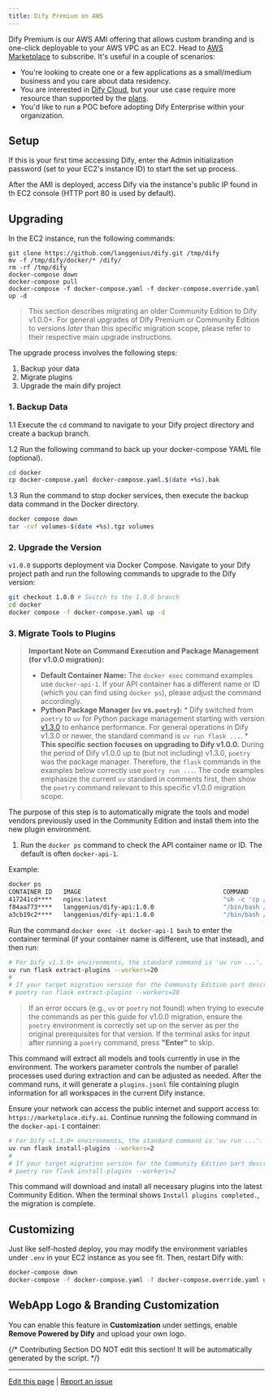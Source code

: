 ```yaml
---
title: Dify Premium on AWS
---
```


Dify Premium is our AWS AMI offering that allows custom branding and is one-click deployable to your AWS VPC as an EC2. Head to [AWS Marketplace](https://aws.amazon.com/marketplace/pp/prodview-t22mebxzwjhu6) to subscribe. It's useful in a couple of scenarios:

* You're looking to create one or a few applications as a small/medium business and you care about data residency.
* You are interested in [Dify Cloud](https://cloud.dify.ai), but your use case require more resource than supported by the [plans](https://dify.ai/pricing).
* You'd like to run a POC before adopting Dify Enterprise within your organization.

## Setup

If this is your first time accessing Dify, enter the Admin initialization password (set to your EC2's instance ID) to start the set up process.

After the AMI is deployed, access Dify via the instance's public IP found in th EC2 console (HTTP port 80 is used by default).

## Upgrading

In the EC2 instance, run the following commands:

```
git clone https://github.com/langgenius/dify.git /tmp/dify
mv -f /tmp/dify/docker/* /dify/
rm -rf /tmp/dify
docker-compose down
docker-compose pull
docker-compose -f docker-compose.yaml -f docker-compose.override.yaml up -d
```

<Accordion title="Upgrading Community Edition to v1.0.0+">

> This section describes migrating an older Community Edition to Dify v1.0.0+. For general upgrades of Dify Premium or Community Edition to versions *later* than this specific migration scope, please refer to their respective main upgrade instructions.

The upgrade process involves the following steps:

1. Backup your data
2. Migrate plugins
3. Upgrade the main dify project

### 1. Backup Data

1.1 Execute the `cd` command to navigate to your Dify project directory and create a backup branch.

1.2 Run the following command to back up your docker-compose YAML file (optional).

```bash
cd docker
cp docker-compose.yaml docker-compose.yaml.$(date +%s).bak
```

1.3 Run the command to stop docker services, then execute the backup data command in the Docker directory.

```bash
docker compose down
tar -cvf volumes-$(date +%s).tgz volumes
```

### 2. Upgrade the Version

`v1.0.0` supports deployment via Docker Compose. Navigate to your Dify project path and run the following commands to upgrade to the Dify version:

```bash
git checkout 1.0.0 # Switch to the 1.0.0 branch
cd docker
docker compose -f docker-compose.yaml up -d
```

### 3. Migrate Tools to Plugins

> **Important Note on Command Execution and Package Management (for v1.0.0 migration):**
> *   **Default Container Name:** The `docker exec` command examples use `docker-api-1`. If your API container has a different name or ID (which you can find using `docker ps`), please adjust the command accordingly.
> *   **Python Package Manager (`uv` vs. `poetry`):**
    *   Dify switched from `poetry` to `uv` for Python package management starting with version [v1.3.0](https://github.com/langgenius/dify/releases/tag/1.3.0) to enhance performance. For general operations in Dify v1.3.0 or newer, the standard command is `uv run flask ...`.
    *   **This specific section focuses on upgrading to Dify v1.0.0.** During the period of Dify v1.0.0 up to (but not including) v1.3.0, `poetry` was the package manager. Therefore, the `flask` commands in the examples below correctly use `poetry run ...`. The code examples emphasize the current `uv` standard in comments first, then show the `poetry` command relevant to this specific v1.0.0 migration scope.

The purpose of this step is to automatically migrate the tools and model vendors previously used in the Community Edition and install them into the new plugin environment.

1.	Run the `docker ps` command to check the API container name or ID. The default is often `docker-api-1`.

Example:

```bash
docker ps
CONTAINER ID   IMAGE                                       COMMAND                  CREATED       STATUS                 PORTS                                                                                                                             NAMES
417241cd****   nginx:latest                                "sh -c 'cp /docker-e…"   3 hours ago   Up 3 hours             0.0.0.0:80->80/tcp, :::80->80/tcp, 0.0.0.0:443->443/tcp, :::443->443/tcp                                                          docker-nginx-1
f84aa773****   langgenius/dify-api:1.0.0                   "/bin/bash /entrypoi…"   3 hours ago   Up 3 hours             5001/tcp                                                                                                                          docker-worker-1
a3cb19c2****   langgenius/dify-api:1.0.0                   "/bin/bash /entrypoi…"   3 hours ago   Up 3 hours             5001/tcp                                                                                                                          docker-api-1
```

Run the command `docker exec -it docker-api-1 bash` to enter the container terminal (if your container name is different, use that instead), and then run:

```bash
# For Dify v1.3.0+ environments, the standard command is 'uv run ...'.
uv run flask extract-plugins --workers=20
#
# If your target migration version for the Community Edition part described here is Dify v1.0.0 up to (but not including) v1.3.0, use 'poetry':
# poetry run flask extract-plugins --workers=20
```

> If an error occurs (e.g., `uv` or `poetry` not found) when trying to execute the commands as per this guide for v1.0.0 migration, ensure the `poetry` environment is correctly set up on the server as per the original prerequisites for that version. If the terminal asks for input after running a `poetry` command, press **"Enter"** to skip.

This command will extract all models and tools currently in use in the environment. The workers parameter controls the number of parallel processes used during extraction and can be adjusted as needed. After the command runs, it will generate a `plugins.jsonl` file containing plugin information for all workspaces in the current Dify instance.

Ensure your network can access the public internet and support access to: `https://marketplace.dify.ai`. Continue running the following command in the `docker-api-1` container:

```bash
# For Dify v1.3.0+ environments, the standard command is 'uv run ...'.
uv run flask install-plugins --workers=2
#
# If your target migration version for the Community Edition part described here is Dify v1.0.0 up to (but not including) v1.3.0, use 'poetry':
# poetry run flask install-plugins --workers=2
```

This command will download and install all necessary plugins into the latest Community Edition. When the terminal shows `Install plugins completed.`, the migration is complete.

</Accordion>

## Customizing

Just like self-hosted deploy, you may modify the environment variables under `.env` in your EC2 instance as you see fit. Then, restart Dify with:

```bash
docker-compose down
docker-compose -f docker-compose.yaml -f docker-compose.override.yaml up -d
```

## WebApp Logo & Branding Customization

You can enable this feature in **Customization** under settings, enable **Remove Powered by Dify** and upload your own logo.

{/*
Contributing Section
DO NOT edit this section!
It will be automatically generated by the script.
*/}

---

[Edit this page](https://github.com/langgenius/dify-docs/edit/main/en/self-hosting/dify-premium.mdx) | [Report an issue](https://github.com/langgenius/dify-docs/issues/new?template=docs.yml)

